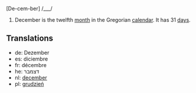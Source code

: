 [De-cem-ber] /___/

#December is the twelfth [[month]] in the Gregorian [[calendar]]. It has 31 [[day]]s.

==Translations==
*de: Dezember
*es: diciembre
*fr: décembre
*he: דצמבר
*nl: [[december]]
*pl: [[grudzień]]